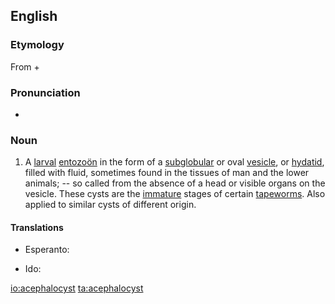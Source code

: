 ==English==

===Etymology===
From {{etyl|grc|en}} {{term|ἀκέφαλος||headless|lang=grc}} + {{term|κύστις||bladder|lang=grc}}

===Pronunciation===
* {{a|US}} {{IPA|/ɑˈsɛfəloʊsɪst|əˈsɛfəloʊsɪst/|lang=en}}

===Noun===
{{en-noun}}

# {{context|zoology|lang=en}} A [[larval]] [[entozoön]] in the form of a [[subglobular]] or oval [[vesicle]], or [[hydatid]], filled with fluid, sometimes found in the tissues of man and the lower animals; -- so called from the absence of a head or visible organs on the vesicle.  These cysts are the [[immature]] stages of certain [[tapeworm]]s.  Also applied to similar cysts of different origin.

====Translations====
{{trans-top|larval entozoön }}
* Esperanto: {{t|eo|acefalocisto}}
{{trans-mid}}
* Ido: {{t+|io|acefalokisto}}
{{trans-bottom}}

[[io:acephalocyst]]
[[ta:acephalocyst]]